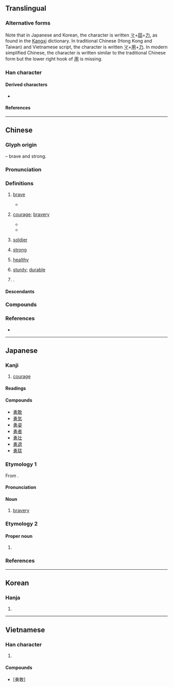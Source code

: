 {{character info}}
{{character info|0xFA76}}
{{character info|0x2F825}}
==Translingual==
{{ja-forms|勇|勇|勇}} <!-- All three characters are unique. If you have different region-specific fonts installed the characters displayed will be different -->

===Alternative forms===
Note that in Japanese and Korean, the character is written [[龴]]+[[田]]+[[力]], as found in the [[Kangxi]] dictionary. In traditional Chinese (Hong Kong and Taiwan) and Vietnamese script, the character is written [[龴]]+[[用]]+[[力]]. In modern simplified Chinese, the character is written similar to the traditional Chinese form but the lower right hook of [[用]] is missing.

===Han character===
{{Han char|rn=19|rad=力|as=07|sn=9|four=17427|canj=NBKS|ids=⿱甬力(GHTV),⿱龴男(JK)}}

====Derived characters====
*{{l|mul|[[𠋀]], [[𤸝]], [[𠁜]], [[䞻]], [[𩜳]], [[𫍃]], [[𢰭]], [[踴]], [[愑]], [[𪰵]], [[𬍺]], [[湧]], [[𪳆]], [[𨺳]], [[𧍛]]}}

====References====
{{Han ref|kx=0147.350|dkj=02360|dj=0332.160|hdz=10372.070|uh=52C7}}
{{Han ref|uh=FA76}}
{{Han ref|uh=2F825}}

----

==Chinese==
{{zh-forms|alt=勈}}

===Glyph origin===
{{Han etym}}
{{Han compound|甬|力|t2=strong|ls=psc|c1=p|c2=s}} – brave and strong.

===Pronunciation===
{{zh-pron
|m=yǒng
|c=jung5
|c-t=yuung4
|h=pfs=yúng;gd=yung3
|md=ṳ̄ng
|mn=ióng
|mn-t=iong2
|w=2ion
|mc=y
|oc=y
|cat=n,a,pn
}}

===Definitions===
{{zh-hanzi}}

# [[brave]]
#: {{zh-x|勇敢|brave}}
#* {{zh-x|民 勇 於 公戰，怯 於 私鬥，鄉 邑 大治。|The people were '''brave''' in the state's military campaigns, and fearful in private disputes; the villages and the towns were both governed well.|ref=Shiji}}
# {{zh-o}} [[courage]]; [[bravery]]
#* {{zh-x|見 義 不 為{wéi}，無 勇 也。|To see what is right, and not to do it, is want of '''courage'''.|ref=Analects}}
#* {{zh-x|勇，志 之 所以 敢 也。|'''Courage''' is that by which intent is daring.|ref=Mozi}}
# {{zh-o}} [[soldier]]
# {{lb|zh|Hokkien}} [[strong]]
# {{lb|zh|Hokkien}} [[healthy]]
# {{lb|zh|Hokkien}} [[sturdy]]; [[durable]]
# {{surname|zh}}.

====Descendants====
{{CJKV||ゆう|용|dũng}}

===Compounds===
{{zh-der|勇敢|勇悍|勇建|勇决|勇力|勇猛|勇氣|勇士|勇往直前|勇武|勇毅|勇於|勇壮|英勇|奮勇|自告奮勇|勇冠三軍|勇將|兵勇|勇決|勇猛精進|匹夫之勇|勇夫|勇男蠢婦|勇動多怨|勇猛直前|勇烈|勇健|慈故能勇|愈戰愈勇|好勇鬥狠|忠勇|急流勇退|勇氣百倍|一勇之夫|勇猛求進|奮勇當先|奮勇爭先|兵強將勇|勇者不懼|兵精將勇|大勇若怯|大勇|團勇|告奮勇|勇夫悍卒|勇退激流|勇退|勇而無謀|勇者|勇略|勇猛果敢|剛勇|小怯大勇|智勇兼全|沉勇|無拳無勇|拳勇|智勇|游勇|散兵游勇|神勇|智勇雙全|有勇無謀|才勇兼優|敢勇當先|矢勤矢勇|毅勇|智仁勇|義勇艦隊|驍勇|蹻勇|血氣之勇|義勇警察|義勇軍|英勇雄壯|鼓勇直行|謀勇兼備|鄉勇|餘勇可賈|英勇無敵|義勇|見義勇為|逃勇|賈勇|英勇善戰}}

===References===
* {{R:yue:Hanzi}}

----

==Japanese==

===Kanji===
{{ja-kanji|grade=4|rs=力07}}

# [[courage]]

====Readings====
{{ja-readings
|goon=ゆ, ゆう
|kanon=よう
|kun=いさ-まし.い, いさ-む
|nanori=いさむ, お, はや
}}

====Compounds====
{{der-top|Compounds}}
* [[勇敢]]
* [[勇気]]
* [[勇姿]]
* [[勇者]]
* [[勇壮]]
* [[勇退]]
* [[勇猛]]
{{der-bottom}}

===Etymology 1===
{{ja-kanjitab|ゆう|yomi=o}}
From {{der|ja|ltc|-}} {{ltc-l|勇}}.

====Pronunciation====
{{ja-pron|ゆう|acc=1|acc_ref=DJR}}

====Noun====
{{ja-noun|ゆう|hhira=ゆう}}

# [[bravery]]

===Etymology 2===
{{ja-kanjitab|いさむ|yomi=k}}

====Proper noun====
{{ja-pos|いさむ|proper}}

# {{given name|ja|male|sort=いさむ}}

===References===
<references />

----

==Korean==

===Hanja===
{{ko-hanja|[[날쌔다|날쌜]]|용}}

# {{hanja form of|용|[[bravery]]; [[courage]]}}

----

==Vietnamese==

===Han character===
{{vi-readings|reading=[[dũng]]|rs=力07}}

# {{rfdef|vi|sort=力07}}

====Compounds====
* {{l|vi|dũng cảm}} [勇敢]